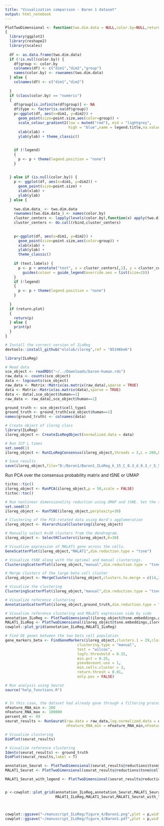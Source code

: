 ---
title: "Visualization comparison - Baron 1 dataset"
output: html_notebook
---


```{r}
PlotTwoDimensional <- function(two.dim.data = NULL,color.by=NULL,return.plot=FALSE,legend.title="group",xlab="dim1",ylab="dim2",point.size=0.75,text.labels=TRUE,legend=TRUE)
{
  library(ggplot2)
  library(reshape2)
  library(scales)
  
  df <- as.data.frame(two.dim.data)
  if (!is.null(color.by)) {
    df$group <- color.by
    colnames(df) <- c("dim1","dim2","group")
    names(color.by) <- rownames(two.dim.data)
  } else {
    colnames(df) <- c("dim1","dim2")
    
  }
  if (class(color.by) == "numeric")
  {
    df$group[is.infinite(df$group)] <- NA
    df$type <- factor(is.na(df$group))
    p<-ggplot(df, aes(x=dim1, y=dim2)) +
      geom_point(size=point.size,aes(color=group)) +
      scale_colour_gradient2(low = muted("red"), mid = "lightgrey",
                             high = "blue",name = legend.title,na.value = "gray20") +
      xlab(xlab) +
      ylab(ylab) + theme_classic()
    
    
    if (!legend)
    {
      p <- p + theme(legend.position = "none")
    }
    
    
  } else if (is.null(color.by)) {
    p <- ggplot(df, aes(x=dim1, y=dim2)) + 
      geom_point(size=point.size) + 
      xlab(xlab) +
      ylab(ylab)
  } else {
    
    two.dim.data_ <- two.dim.data
    rownames(two.dim.data_) <- names(color.by)
    cluster_centers <- lapply(levels(color.by),function(x) apply(two.dim.data_[names(color.by)[color.by==x],,drop=FALSE],2,median))
    cluster_centers <- do.call(rbind,cluster_centers)
    
    
    p<-ggplot(df, aes(x=dim1, y=dim2)) +
      geom_point(size=point.size,aes(color=group)) +
      xlab(xlab) +
      ylab(ylab) +
      theme_classic()
    
    if (text.labels) {
      p <- p + annotate("text", x = cluster_centers[,1], y = cluster_centers[,2], label = levels(color.by)) +
        guides(colour = guide_legend(override.aes = list(size=2)))
    }
    if (!legend)
    {
      p <- p + theme(legend.position = "none")
    }
    
  }
  if (return.plot)
  {
    return(p)
  } else {
    print(p)
  }
}

```


```{r,eval = FALSE}
# Install the correct version of ILoReg
devtools::install_github("elolab/iloreg",ref = "85196be6")
```


```{r}
library(ILoReg)
```


```{r}
# Read data 
sce_object <- readRDS("~/../Downloads/baron-human.rds")
raw_data <- counts(sce_object)
data <- logcounts(sce_object)
raw_data <- Matrix::Matrix(as.matrix(raw_data),sparse = TRUE)
data <- Matrix::Matrix(as.matrix(data),sparse = TRUE)
data <- data[,sce_object$human==1]
raw_data <- raw_data[,sce_object$human==1]

ground_truth <- sce_object$cell_type1
ground_truth <- ground_truth[sce_object$human==1]
names(ground_truth) <- colnames(data)
```

```{r}
# Create object of iloreg class
library(ILoReg)
iloreg_object <- CreateILoRegObject(normalized.data = data)
```

```{r, eval = FALSE}
# Run ICP L times
set.seed(1)
iloreg_object <- RunILoRegConsensus(iloreg_object,threads = 3,L = 200,k = 15,C = 0.3,r = 5,d = 0.3)
```

```{r, eval = FALSE}
# Save results
save(iloreg_object,file="D:/Baron1/Baron1_ILoReg_k_15_C_0.3_d_0.3_r_5_SEED_1_results.RData")
```



Run PCA over the consensus probability matrix and tSNE or UMAP
```{r}
tictoc::tic()
iloreg_object <- RunPCA(iloreg_object,p = 50,scale = FALSE)
tictoc::toc()

```



```{r}
# Run nonlinear dimensionality reduction using UMAP and tSNE. Set the seed again to get reproducible results. (the first step was computed in a cluster).
set.seed(1)
iloreg_object <- RunTSNE(iloreg_object,perplexity=30)
```


```{r}
# Clustering of the PCA-rotated data using Ward's agglomeration
iloreg_object <- HierarchicalClustering(iloreg_object)
```



```{r}
# Manually select K=30 clusters from the dendrogram. 
iloreg_object <- SelectKClusters(iloreg_object,K=30)
```



```{r}
# Visualize expression of MALAT1 gene across the cells.
GeneScatterPlot(iloreg_object,"MALAT1",dim.reduction.type = "tsne")
```

```{r}
# Visualize tSNE along with the optimal and manual clusterings.
ClusteringScatterPlot(iloreg_object,"manual",dim.reduction.type = "tsne")
```


```{r}
# Merge clusters of the large beta cell cluster
iloreg_object <- MergeClusters(iloreg_object,clusters.to.merge = c(14,22,12,10,7,2,17,21,5,9,15,18,16),new.name="Beta1")
```


```{r}
# Visualize the clustering
ClusteringScatterPlot(iloreg_object,"manual",dim.reduction.type = "tsne")
```


```{r}
# Visualize reference clustering
AnnotationScatterPlot(iloreg_object,ground_truth,dim.reduction.type = "tsne",point.size = 0.5,return.plot = F)
```




```{r}
# Visualize reference clustering and MALAT1 expression side by side
annotation_ILoReg <- PlotTwoDimensional(iloreg_object@tsne.embeddings,ground_truth,point.size = 0.3,return.plot = T,text.labels = FALSE,legend = FALSE,xlab = "tSNE_1",ylab = "tSNE_2")
MALAT1_ILoReg <- PlotTwoDimensional(iloreg_object@tsne.embeddings,iloreg_object@normalized.data["MALAT1",],point.size = 0.3,return.plot = T,legend = FALSE, xlab = "tSNE_1",ylab = "tSNE_2")
cowplot::plot_grid(annotation_ILoReg,MALAT1_ILoReg)
```


```{r}
# Find DE genes between the two beta cell populatios
gene_markers_beta <- FindGeneMarkers(iloreg_object,clusters.1 = 29,clusters.2 = "Beta1",
                                 clustering.type = "manual",
                                 test = "wilcox",
                                 logfc.threshold = 0.25,
                                 min.pct = 0.25,
                                 pseudocount.use = 1,
                                 min.cells.cluster = 3,
                                 return.thresh = 0.01,
                                 only.pos = FALSE)

```





```{r}
# Run analysis using Seurat
source("help_functions.R")


# In this case, the dataset had already gone through a filtering process by the authors of the original study, so the parameters were changed so that no cells were removed.
nFeature_RNA_min <- 200
nFeature_RNA_max <- 100000
percent_mt <- 99
seurat_results <- RunSeurat(raw.data = raw_data,log.normalized.data = data,min.cells = 3,min.features = 200,
                            nFeature_RNA_min = nFeature_RNA_min,nFeature_RNA_max = nFeature_RNA_max,percent_mt = percent_mt,nfeatures = 2000,dims = 1:10,resolution = 0.8,return.seurat.obj = TRUE,run.umap.instead = FALSE)

```

```{r}
# Visualize clustering
DimPlot(seurat_results)
```


```{r}
# Visualize reference clustering
Idents(seurat_results) <- ground_truth
DimPlot(seurat_results,label = T)

```
```{r}
annotation_Seurat <- PlotTwoDimensional(seurat_results@reductions$tsne@cell.embeddings,ground_truth,xlab = "tSNE_1",ylab="tSNE_2",point.size = 0.3,text.labels = FALSE,legend = FALSE)
MALAT1_Seurat <- PlotTwoDimensional(seurat_results@reductions$tsne@cell.embeddings,seurat_results@assays$RNA@data["MALAT1",],xlab = "tSNE_1",ylab="tSNE_2",point.size = 0.3,legend.title = "MALAT1",legend = FALSE)

```

```{r}

MALAT1_Seurat_with_legend <- PlotTwoDimensional(seurat_results@reductions$tsne@cell.embeddings,seurat_results@assays$RNA@data["MALAT1",],xlab = "tSNE_1",ylab="tSNE_2",point.size = 0.3,legend.title = "MALAT1",legend = TRUE)


p <-cowplot::plot_grid(annotation_ILoReg,annotation_Seurat,MALAT1_Seurat_with_legend,
                       MALAT1_ILoReg,MALAT1_Seurat,MALAT1_Seurat_with_legend)



cowplot::ggsave("~/manuscript_ILoReg/figure_4/Baron1.png",plot = p,width = 8,height = 4,units = "in",dpi = 300)
cowplot::ggsave("~/manuscript_ILoReg/figure_4/Baron1.pdf",plot = p,width = 8,height = 4,units = "in")


```


